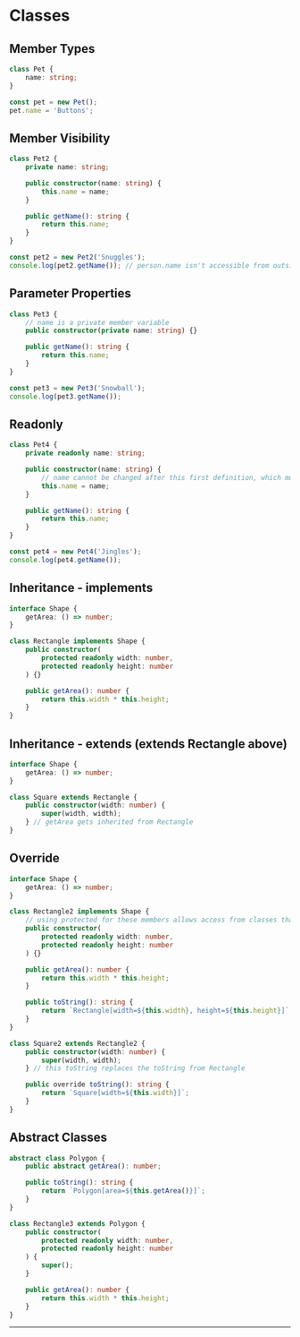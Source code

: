 # Classes

## Member Types

```ts copy
class Pet {
	name: string;
}

const pet = new Pet();
pet.name = 'Buttons';
```

## Member Visibility

```ts copy
class Pet2 {
	private name: string;

	public constructor(name: string) {
		this.name = name;
	}

	public getName(): string {
		return this.name;
	}
}

const pet2 = new Pet2('Snuggles');
console.log(pet2.getName()); // person.name isn't accessible from outside the class since it's private
```

## Parameter Properties

```ts copy
class Pet3 {
	// name is a private member variable
	public constructor(private name: string) {}

	public getName(): string {
		return this.name;
	}
}

const pet3 = new Pet3('Snowball');
console.log(pet3.getName());
```

## Readonly

```ts copy
class Pet4 {
	private readonly name: string;

	public constructor(name: string) {
		// name cannot be changed after this first definition, which must be at it's declaration or in the constructor.
		this.name = name;
	}

	public getName(): string {
		return this.name;
	}
}

const pet4 = new Pet4('Jingles');
console.log(pet4.getName());
```

## Inheritance - implements

```ts copy
interface Shape {
	getArea: () => number;
}

class Rectangle implements Shape {
	public constructor(
		protected readonly width: number,
		protected readonly height: number
	) {}

	public getArea(): number {
		return this.width * this.height;
	}
}
```

## Inheritance - extends (extends Rectangle above)

```ts copy
interface Shape {
	getArea: () => number;
}

class Square extends Rectangle {
	public constructor(width: number) {
		super(width, width);
	} // getArea gets inherited from Rectangle
}
```

## Override

```ts copy
interface Shape {
	getArea: () => number;
}

class Rectangle2 implements Shape {
	// using protected for these members allows access from classes that extend from this class, such as Square
	public constructor(
		protected readonly width: number,
		protected readonly height: number
	) {}

	public getArea(): number {
		return this.width * this.height;
	}

	public toString(): string {
		return `Rectangle[width=${this.width}, height=${this.height}]`;
	}
}

class Square2 extends Rectangle2 {
	public constructor(width: number) {
		super(width, width);
	} // this toString replaces the toString from Rectangle

	public override toString(): string {
		return `Square[width=${this.width}]`;
	}
}
```

## Abstract Classes

```ts copy
abstract class Polygon {
	public abstract getArea(): number;

	public toString(): string {
		return `Polygon[area=${this.getArea()}]`;
	}
}

class Rectangle3 extends Polygon {
	public constructor(
		protected readonly width: number,
		protected readonly height: number
	) {
		super();
	}

	public getArea(): number {
		return this.width * this.height;
	}
}
```

---
